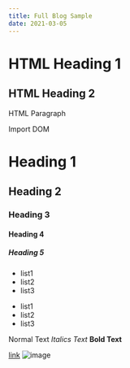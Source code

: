 ```yaml
---
title: Full Blog Sample
date: 2021-03-05
---
```


<h1>HTML Heading 1</h1>
<h2>HTML Heading 2</h2>
<p>HTML Paragraph</p>


<Typography>Import DOM</Typography>

# Heading 1

## Heading 2

### Heading 3

#### Heading 4

##### Heading 5

- list1
- list2
- list3

* list1
* list2
* list3

Normal Text _Italics Text_ **Bold Text**

[link](https://v2.tutorial.io/) ![image](https://v2.tutorial.io/)

